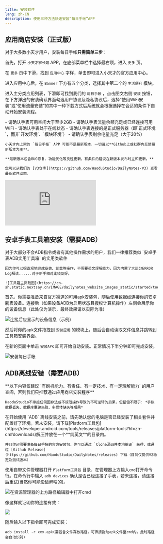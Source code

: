 ```yaml
---
title: 安装软件
lang: zh-CN
description: 使用三种方法快速安装“每日手帐”APP
---
```



## 应用商店安装（正式版）

对于大多数小天才用户，安装每日手帐**只需简单三步**：

首先，打开 `小天才家长端` APP，在底部菜单栏中选择最右项，进入 `更多` 页。

在 `更多` 页中下滑，找到 `应用中心` 字样，单击即可进入小天才的官方应用中心。

进入应用中心后，在 `Banner` 下方有五个分类，选择其中第二个的 `生活便利` 模块。

进入主分类应用列表，下滑即可找到我们的 `每日手帐` ，点击图文右侧 `安装` 按钮，在下方弹出的安装确认界面勾选用户协议及隐私协议后，选择“使用WiFi安装”或“使用流量安装”的其中一种下载方式后系统就会根据选择在合适的条件下自动开始安装流程。


<Aside title="安装前提示">
    - 请确认手表可用空间大于至少2GB
    - 请确认手表流量余额充足或已经连接可用WiFi
    - 请确认手表处于在线状态
    - 请确认手表连接的是正式服务器（即`正式环境`，而非`开发环境`、`模块环境`）
    - 请确认手表剩余电量充足（大于20%）
</Aside>

<Aside type="tip" title="请更新最新版本">

    小天才内上架的 `每日手帐` APP 可能不是最新版本，一切请以**Github上或社群内反馈最新版本为主**。

    **最新版本包含BUG修复、功能优化等良性更新，有条件的建议在新版本发布时立即更新。**

    您可以从我们的 [V3仓库](https://github.com/HaoduStudio/DailyNotes-V3) 查看最新软件动态。

</Aside>

<iframe id="dogePlayerFrame" src="https://player.dogecloud.com/web/player.html?vcode=5defbe4ccdf7fd68&userId=2491&autoPlay=false&inFrame=true" allowfullscreen="true" msallowfullscreen="true" webkitallowfullscreen="true" mozallowfullscreen="true" oallowfullscreen="true" allowtransparency="true" scrolling="no" frameborder="0" allow="accelerometer; autoplay; encrypted-media; gyroscope; picture-in-picture; fullscreen" referrerPolicy="unsafe-url"></iframe>

## 安卓手表工具箱安装（需要ADB）

<Aside title="为什么使用第三方工具箱安装软件？">
    对于大部分不会ADB指令或者有其他操作需求的用户，我们一律推荐类似 `安卓手表ADB实用工具箱` 的实用类软件

    因为你可以很直观地完成安装、卸载等操作，不需要英文理解能力，因为内置了大部分ERROR Log解读......对于新手相对比较友好。

    ![工具箱主页截图](https://cn-sh.static.nextsay.cn/IMAGE/dailynotes_website_images_static/started/toolbox_screenshot.png)
</Aside>

首先，你需要准备来自官方渠道的可用apk安装包，随后使用数据线连接你的安卓腕表设备。连接后（如果设备ADB为启用状态且授权计算机操作）左侧会展示你的设备信息（此处仅为演示，最终效果请以实际为准）

![连接后应显示的设备信息（示例）](https://shanghai.static.nextsay.cn/2024/04/29/662ed8f953897.png)

然后将你的apk文件拖拽到 `安装应用` 的模块上，随后会自动读取文件信息并跳转到工具箱安装界面。

在新的页面中单击 `安装APK` 即可开始自动安装。正常情况下半分钟即可完成安装。

![安装每日手帐](https://shanghai.static.nextsay.cn/2024/04/29/662ed9ad051aa.png)

## ADB离线安装（需要ADB）

<Aside type="danger" title="破解安全警告">
    **以下内容仅建议 `有刷机能力、有责任、有一定技术、有一定理解能力` 的用户查阅，否则我们只推荐通过应用商店安装程序**

    HaoduStudio不承担任何因非法或不规范操作导致的不可逆转的后果，包括但不限于: *手帐数据丢失、数据库重建失败、多媒体缺失等后果*

</Aside>

<Aside type="tip" title="官方下载渠道">
    在开始使用 `ADB` 离线安装之前，请先确认您的电脑是否已经安装了相关套件并配置好了环境。若未安装，请下载[Platform工具包](https://developer.android.com/tools/releases/platform-tools?hl=zh-cn#downloads)解压并放在一个**纯英文**的目录内。

    并且你还需要准备每日手帐的官方安装包，你可以通过 `Clone源码并本地编译` 获得，或通过 [Github Release](https://github.com/HaoduStudio/DailyNotes/releases) 下载（目前仅提供V2稳定及测试版本）
</Aside>

使用自带文件管理器打开 `Platform工具包` 目录，在管理器上方输入`cmd`打开命令行。在命令行中输入 `adb devices` 确认是否已经连接了手表，若未连接，请连接后重试(当然你可能没破解啥的)。

![在资源管理器的上方路径编辑器中打开cmd](https://shanghai.static.nextsay.cn/2024/04/29/662e735b0b5c1.png)

像这样就证明你的连接有效：

![](https://shanghai.static.nextsay.cn/2024/04/29/662e74ed56c23.png)

随后输入以下指令即可完成安装：

```
adb install -r xxx.apk(需包含文件存放路径，可直接拖动apk文件至cmd内，此时路径会自动识别)
```